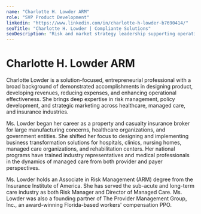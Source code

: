 ```yaml
---
name: "Charlotte H. Lowder ARM"
role: "SVP Product Development"
linkedin: "https://www.linkedin.com/in/charlotte-h-lowder-b7690414/"
seoTitle: "Charlotte H. Lowder | Compliante Solutions"
seoDescription: "Risk and market strategy leadership supporting operational controls, training, and provider engagement."
---
```


# Charlotte H. Lowder ARM

Charlotte Lowder is a solution-focused, entrepreneurial professional with a broad background of demonstrated accomplishments in designing product, developing revenues, reducing expenses, and enhancing operational effectiveness. She brings deep expertise in risk management, policy development, and strategic marketing across healthcare, managed care, and insurance industries.

Ms. Lowder began her career as a property and casualty insurance broker for large manufacturing concerns, healthcare organizations, and government entities. She shifted her focus to designing and implementing business transformation solutions for hospitals, clinics, nursing homes, managed care organizations, and rehabilitation centers. Her national programs have trained industry representatives and medical professionals in the dynamics of managed care from both provider and payer perspectives.

Ms. Lowder holds an Associate in Risk Management (ARM) degree from the Insurance Institute of America. She has served the sub-acute and long-term care industry as both Risk Manager and Director of Managed Care. Ms. Lowder was also a founding partner of The Provider Management Group, Inc., an award-winning Florida-based workers&apos; compensation PPO.